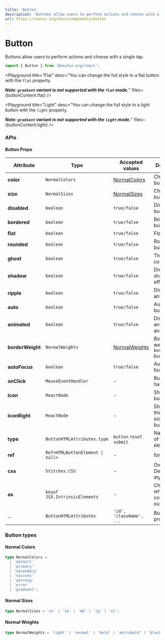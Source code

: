 ```yaml
---
title: 'Button'
description: 'Buttons allow users to perform actions and choose with a single tap.'
url: https://nextui.org/docs/components/button
---
```


# Button

Buttons allow users to perform actions and choose with a single tap.

```jsx
import { Button } from '@nextui-org/react';
```

<CarbonAd />

<Spacer y={2} />

<Playground
  title="Default"
  desc="The default `Button` contains an animation effect."
  files={buttonContent.default_button}
/>

<Playground
  title="Disabled"
  desc="Unusable and un-clickable `Button`."
  files={buttonContent.disabled_button}
/>

<Playground
  title="Sizes"
  desc="Change the size of the entire `Button` including `padding`, `font-size` and `border` with the `size` property."
  files={buttonContent.sizes}
/>

<Playground
  title="Colors"
  desc="You can change the color of the `Button` with the property `color`."
  files={buttonContent.color}
/>

<Playground
  title="Shadow"
  desc="You can add a shadow effect with the property `shadow`."
  files={buttonContent.shadow}
/>

<Playground
  title="Loading"
  desc="You can add a `Loading` children to the `Button` and disable interactions by using the `clickable={false}` property."
  files={buttonContent.loading}
/>

<Playground
  title="Bordered"
  desc="You can change the full style to a bordered `Button` with the `bordered` property."
  files={buttonContent.bordered}
/>

<Playground
  title="Rounded"
  desc="You can completely round the corners of any type of `Button` with the `rounded` property."
  files={buttonContent.rounded}
/>

<Playground
  title="Ghost"
  desc="You can change the full style to a ghost button with the `ghost` property."
  files={buttonContent.ghost}
/>

<Playground
  title="Flat"
  desc="You can change the full style to a flat button with the `flat` property.
                                        
**_Note: `gradient` variant is not supported with the `flat` mode._**"
  files={buttonContent.flat}
/>

<Playground
  title="Light"
  desc="You can change the full style to a light button with the `light` property. 
  
  ***_Note: `gradient` variant is not supported with the `light` mode._***"
  files={buttonContent.light}
/>

<Playground
  title="Icons"
  desc="NextUI doesn't use any library or icon font by default, with this we give the freedom to use the one you prefer. In the following example we use [React Iconly](https://react-iconly.jrgarciadev.com)"
  files={buttonContent.icon}
/>

<Spacer y={3} />

### APIs

<Spacer y={2} />

#### Button Props

| Attribute        | Type                                            | Accepted values                  | Description                               | Default   |
| ---------------- | ----------------------------------------------- | -------------------------------- | ----------------------------------------- | --------- |
| **color**        | `NormalColors`                                  | [NormalColors](#normal-colors)   | Change button color                       | `default` |
| **size**         | `NormalSizes`                                   | [NormalSizes](#normal-sizes)     | Change button size                        | `medium`  |
| **disabled**     | `boolean`                                       | `true/false`                     | Disable button                            | `false`   |
| **bordered**     | `boolean`                                       | `true/false`                     | Bordered button                           | `false`   |
| **flat**         | `boolean`                                       | `true/false`                     | Flat button                               | `false`   |
| **rounded**      | `boolean`                                       | `true/false`                     | Rounded button                            | `false`   |
| **ghost**        | `boolean`                                       | `true/false`                     | The opposite color                        | `false`   |
| **shadow**       | `boolean`                                       | `true/false`                     | Display shadow effect                     | `false`   |
| **ripple**       | `boolean`                                       | `true/false`                     | Display drip animation                    | `true`    |
| **auto**         | `boolean`                                       | `true/false`                     | Autoscale button width                    | `false`   |
| **animated**     | `boolean`                                       | `true/false`                     | Display drip and scale animation          | `true`    |
| **borderWeight** | `NormalWeights`                                 | [NormalWeights](#normal-weights) | Border weight for `bordered` button       | `normal`  |
| **autoFocus**    | `boolean`                                       | `true/false`                     | Automatically focus button                | `false`   |
| **onClick**      | `MouseEventHandler`                             | -                                | Button click handler                      | -         |
| **icon**         | `ReactNode`                                     | -                                | Show icon in button                       | -         |
| **iconRight**    | `ReactNode`                                     | -                                | Show icon on the other side of the button | -         |
| **type**         | `ButtonHTMLAttributes.type`                     | `button` `reset` `submit`        | Native type of button element             | `button`  |
| **ref**          | <Code>Ref<HTMLButtonElement &#124; null></Code> | -                                | forwardRef                                | -         |
| **css**          | `Stitches.CSS`                                  | -                                | Override Default CSS style                | -         |
| **as**           | `keyof JSX.IntrinsicElements`                   | -                                | Changes which tag component outputs       | `button`  |
| ...              | `ButtonHTMLAttributes`                          | `'id', 'className', ...`         | Button native props                       | -         |

<Spacer y={2} />

### Button types

<Spacer y={1} />

#### Normal Colors

```ts
type NormalColors =
  | 'default'
  | 'primary'
  | 'secondary'
  | 'success'
  | 'warning'
  | 'error'
  | 'gradient';
```

#### Normal Sizes

```ts
type NormalSizes = 'xs' | 'sm' | 'md' | 'lg' | 'xl';
```

#### Normal Weights

```ts
type NormalWeights = 'light' | 'normal' | 'bold' | 'extrabold' | 'black';
```

